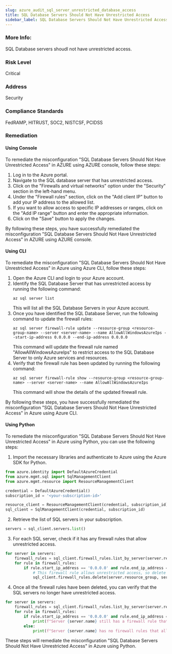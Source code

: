 ```yaml
---
slug: azure_audit_sql_server_unrestricted_database_access
title: SQL Database Servers Should Not Have Unrestricted Access
sidebar_label: SQL Database Servers Should Not Have Unrestricted Access
---
```


### More Info:

SQL Database servers shoudl not have unrestricted access.

### Risk Level

Critical

### Address

Security

### Compliance Standards

FedRAMP, HITRUST, SOC2, NISTCSF, PCIDSS
### Remediation

#### Using Console

To remediate the misconfiguration "SQL Database Servers Should Not Have Unrestricted Access" in AZURE using AZURE console, follow these steps:

1. Log in to the Azure portal.
2. Navigate to the SQL database server that has unrestricted access.
3. Click on the "Firewalls and virtual networks" option under the "Security" section in the left-hand menu.
4. Under the "Firewall rules" section, click on the "Add client IP" button to add your IP address to the allowed list.
5. If you want to allow access to specific IP addresses or ranges, click on the "Add IP range" button and enter the appropriate information.
6. Click on the "Save" button to apply the changes.

By following these steps, you have successfully remediated the misconfiguration "SQL Database Servers Should Not Have Unrestricted Access" in AZURE using AZURE console.

#### Using CLI

To remediate the misconfiguration "SQL Database Servers Should Not Have Unrestricted Access" in Azure using Azure CLI, follow these steps:

1. Open the Azure CLI and login to your Azure account.
2. Identify the SQL Database Server that has unrestricted access by running the following command:
   ```
   az sql server list
   ```
   This will list all the SQL Database Servers in your Azure account.
3. Once you have identified the SQL Database Server, run the following command to update the firewall rules:
   ```
   az sql server firewall-rule update --resource-group <resource-group-name> --server <server-name> --name AllowAllWindowsAzureIps --start-ip-address 0.0.0.0 --end-ip-address 0.0.0.0
   ```
   This command will update the firewall rule named "AllowAllWindowsAzureIps" to restrict access to the SQL Database Server to only Azure services and resources.
4. Verify that the firewall rule has been updated by running the following command:
   ```
   az sql server firewall-rule show --resource-group <resource-group-name> --server <server-name> --name AllowAllWindowsAzureIps
   ```
   This command will show the details of the updated firewall rule.

By following these steps, you have successfully remediated the misconfiguration "SQL Database Servers Should Not Have Unrestricted Access" in Azure using Azure CLI.

#### Using Python

To remediate the misconfiguration "SQL Database Servers Should Not Have Unrestricted Access" in Azure using Python, you can use the following steps:

1. Import the necessary libraries and authenticate to Azure using the Azure SDK for Python.

```python
from azure.identity import DefaultAzureCredential
from azure.mgmt.sql import SqlManagementClient
from azure.mgmt.resource import ResourceManagementClient

credential = DefaultAzureCredential()
subscription_id = '<your-subscription-id>'

resource_client = ResourceManagementClient(credential, subscription_id)
sql_client = SqlManagementClient(credential, subscription_id)
```

2. Retrieve the list of SQL servers in your subscription.

```python
servers = sql_client.servers.list()
```

3. For each SQL server, check if it has any firewall rules that allow unrestricted access.

```python
for server in servers:
    firewall_rules = sql_client.firewall_rules.list_by_server(server.resource_group, server.name)
    for rule in firewall_rules:
        if rule.start_ip_address == '0.0.0.0' and rule.end_ip_address == '255.255.255.255':
            # This firewall rule allows unrestricted access, so delete it
            sql_client.firewall_rules.delete(server.resource_group, server.name, rule.name)
```

4. Once all the firewall rules have been deleted, you can verify that the SQL servers no longer have unrestricted access.

```python
for server in servers:
    firewall_rules = sql_client.firewall_rules.list_by_server(server.resource_group, server.name)
    for rule in firewall_rules:
        if rule.start_ip_address == '0.0.0.0' and rule.end_ip_address == '255.255.255.255':
            print(f"Server {server.name} still has a firewall rule that allows unrestricted access.")
        else:
            print(f"Server {server.name} has no firewall rules that allow unrestricted access.")
```

These steps will remediate the misconfiguration "SQL Database Servers Should Not Have Unrestricted Access" in Azure using Python.



